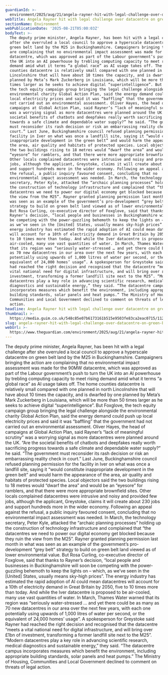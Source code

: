 ```yaml
---
guardianId: >-
  environment/2025/aug/21/angela-rayner-hit-with-legal-challenge-over-datacentre-on-green-belt-land
webTitle: Angela Rayner hit with legal challenge over datacentre on green belt land
sectionName: Environment
webPublicationDate: '2025-08-21T05:00:03Z'
bodyText: >-
  The deputy prime minister, Angela Rayner, has been hit with a legal challenge
  after she overruled a local council to approve a hyperscale datacentre on
  green belt land by the M25 in Buckinghamshire. Campaigners bringing the action
  are complaining that no environmental impact assessment was made for the 90MW
  datacentre, which was approved as part of the Labour government’s push to turn
  the UK into an AI powerhouse by trebling computing capacity to meet rising
  demand amid what it terms “a global race” as AI usage takes off. The home
  counties datacentre is relatively small compared with one planned in north
  Lincolnshire that will have about 10 times the capacity, and is dwarfed by one
  planned by Meta’s Mark Zuckerberg in Louisiana, which will be more than 50
  times larger as he seeks to achieve digital “superintelligence”. But Foxglove,
  the tech equity campaign group bringing the legal challenge alongside the
  environmental charity Global Action Plan, said the energy demand could push up
  local electricity prices and said it was “baffling” that the government had
  not carried out an environmental assessment. Oliver Hayes, the head of
  campaigns at Global Action Plan, said Rayner’s “lack of meaningful scrutiny”
  was a worrying signal as more datacentres were planned around the UK. “Are the
  societal benefits of chatbots and deepfakes really worth sacrificing progress
  towards a safe climate and dependable water supply?” he said. “The government
  must reconsider its rash decision or risk an embarrassing reality check in
  court.” Last June, Buckinghamshire council refused planning permission for the
  facility in Iver on what was once a landfill site, saying it “would constitute
  inappropriate development in the green belt” and would harm the appearance of
  the area, air quality and habitats of protected species. Local objectors said
  the two buildings rising to 18 metres would “dwarf the area” and would be an
  “eyesore” for ramblers, and that there were more appropriate brownfield sites.
  Other locals complained datacentres were intrusive and noisy and provided few
  jobs, although the applicant, Greystoke, claims it will create about 230 jobs
  and support hundreds more in the wider economy. Following an appeal against
  the refusal, a public inquiry favoured consent, concluding that no
  environmental impact assessment was needed. In March, the technology
  secretary, Peter Kyle, attacked the “archaic planning processes” holding up
  the construction of technology infrastructure and complained that “the
  datacentres we need to power our digital economy get blocked because they ruin
  the view from the M25”. Rayner granted planning permission last month in what
  was seen as an example of the government’s pro-development “grey belt”
  strategy to build on green belt land viewed as of lower environmental value.
  But Rosa Curling, co-executive director of Foxglove, said that thanks to
  Rayner’s decision, “local people and businesses in Buckinghamshire will soon
  be competing with the power-guzzling behemoth to keep the lights on – which,
  as we’ve seen in the [United] States, usually means sky-high prices”. The
  energy industry has estimated the rapid adoption of AI could mean datacentres
  will account for a 10th of electricity demand in Great Britain by 2050, five
  to 10 times more than today. And while the Iver datacentre is proposed to be
  air-cooled, many use vast quantities of water. In March, Thames Water warned
  that its region was “seriously water-stressed … and yet there could be as many
  as 70 new datacentres in our area over the next few years, with each one
  potentially using upwards of 1,000 litres of water per second, or the
  equivalent of 24,000 homes’ usage”. A spokesperson for Greystoke said Rayner
  had reached the right decision and recognised that the datacentre “meets a
  vital national need for digital infrastructure, and will bring over £1bn of
  investment, transforming a former landfill site next to the M25”. “Modern
  datacentres play a key role in advancing scientific research, medical
  diagnostics and sustainable energy,” they said. “The datacentre campus
  incorporates measures which benefit the environment, including appropriate
  building standards, solar panels and heat pumps.” The Ministry of Housing,
  Communities and Local Government declined to comment on threats of legal
  action.
headline: Angela Rayner hit with legal challenge over datacentre on green belt land
thumbnail: >-
  https://media.guim.co.uk/548c85e07b6173161b515e9503fe83ca2eac0715/1129_180_4539_3631/500.jpg
slug: angela-rayner-hit-with-legal-challenge-over-datacentre-on-green-belt-land
webUrl: >-
  https://www.theguardian.com/environment/2025/aug/21/angela-rayner-hit-with-legal-challenge-over-datacentre-on-green-belt-land
---
```

The deputy prime minister, Angela Rayner, has been hit with a legal challenge after she overruled a local council to approve a hyperscale datacentre on green belt land by the M25 in Buckinghamshire. Campaigners bringing the action are complaining that no environmental impact assessment was made for the 90MW datacentre, which was approved as part of the Labour government’s push to turn the UK into an AI powerhouse by trebling computing capacity to meet rising demand amid what it terms “a global race” as AI usage takes off. The home counties datacentre is relatively small compared with one planned in north Lincolnshire that will have about 10 times the capacity, and is dwarfed by one planned by Meta’s Mark Zuckerberg in Louisiana, which will be more than 50 times larger as he seeks to achieve digital “superintelligence”. But Foxglove, the tech equity campaign group bringing the legal challenge alongside the environmental charity Global Action Plan, said the energy demand could push up local electricity prices and said it was “baffling” that the government had not carried out an environmental assessment. Oliver Hayes, the head of campaigns at Global Action Plan, said Rayner’s “lack of meaningful scrutiny” was a worrying signal as more datacentres were planned around the UK. “Are the societal benefits of chatbots and deepfakes really worth sacrificing progress towards a safe climate and dependable water supply?” he said. “The government must reconsider its rash decision or risk an embarrassing reality check in court.” Last June, Buckinghamshire council refused planning permission for the facility in Iver on what was once a landfill site, saying it “would constitute inappropriate development in the green belt” and would harm the appearance of the area, air quality and habitats of protected species. Local objectors said the two buildings rising to 18 metres would “dwarf the area” and would be an “eyesore” for ramblers, and that there were more appropriate brownfield sites. Other locals complained datacentres were intrusive and noisy and provided few jobs, although the applicant, Greystoke, claims it will create about 230 jobs and support hundreds more in the wider economy. Following an appeal against the refusal, a public inquiry favoured consent, concluding that no environmental impact assessment was needed. In March, the technology secretary, Peter Kyle, attacked the “archaic planning processes” holding up the construction of technology infrastructure and complained that “the datacentres we need to power our digital economy get blocked because they ruin the view from the M25”. Rayner granted planning permission last month in what was seen as an example of the government’s pro-development “grey belt” strategy to build on green belt land viewed as of lower environmental value. But Rosa Curling, co-executive director of Foxglove, said that thanks to Rayner’s decision, “local people and businesses in Buckinghamshire will soon be competing with the power-guzzling behemoth to keep the lights on – which, as we’ve seen in the [United] States, usually means sky-high prices”. The energy industry has estimated the rapid adoption of AI could mean datacentres will account for a 10th of electricity demand in Great Britain by 2050, five to 10 times more than today. And while the Iver datacentre is proposed to be air-cooled, many use vast quantities of water. In March, Thames Water warned that its region was “seriously water-stressed … and yet there could be as many as 70 new datacentres in our area over the next few years, with each one potentially using upwards of 1,000 litres of water per second, or the equivalent of 24,000 homes’ usage”. A spokesperson for Greystoke said Rayner had reached the right decision and recognised that the datacentre “meets a vital national need for digital infrastructure, and will bring over £1bn of investment, transforming a former landfill site next to the M25”. “Modern datacentres play a key role in advancing scientific research, medical diagnostics and sustainable energy,” they said. “The datacentre campus incorporates measures which benefit the environment, including appropriate building standards, solar panels and heat pumps.” The Ministry of Housing, Communities and Local Government declined to comment on threats of legal action.
